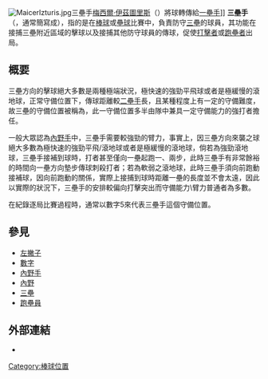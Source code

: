 [[File:MaicerIzturis.jpg|right]]三壘手[[梅西爾·伊茲圖里斯|梅西爾·伊茲圖里斯]]（{{lang|es|Maicer Izturis}}）將球轉傳給[[一壘手|一壘手]]]]
'''三壘手'''（{{lang-en|'''Third Baseman'''}}，通常簡寫成'''{{lang|en|3B}}'''），指的是在[[棒球|棒球]]或[[壘球|壘球]]比賽中，負責防守[[三壘|三壘]]的球員，其功能在接捕三壘附近區域的擊球以及接捕其他防守球員的傳球，促使[[打擊者|打擊者]]或[[跑壘員|跑壘者]]出局。

==概要==
三壘方向的擊球絕大多數是兩種極端狀況，極快速的強勁平飛球或者是極緩慢的滾地球，正常守備位置下，傳球距離較[[二壘手|二壘手]]長，且某種程度上有一定的守備難度，故三壘的守備位置被稱為{{lang|en|Hot Corner}}，此一守備位置多半由隊中兼具一定守備能力的強打者擔任。

一般大眾認為[[內野手|內野手]]中，三壘手需要較強勁的臂力，事實上，因三壘方向來襲之球絕大多數為極快速的強勁平飛/滾地球或者是極緩慢的滾地球，倘若為強勁滾地球，三壘手接補到球時，打者甚至僅向一壘起跑一、兩步，此時三壘手有非常餘裕的時間向一壘方向墊步傳球刺殺打者；若為軟弱之滾地球，此時三壘手須向前跑動接補球，因向前跑動的關係，實際上接捕到球時距離一壘的長度並不會太遠，因此以實際的狀況下，三壘手的安排較偏向打擊突出而守備能力\臂力普通者為多數。

在紀錄逐局比賽過程時，通常以數字5來代表三壘手這個守備位置。

==參見==
*[[左撇子|左撇子]]
*[[數字|數字]]
*[[內野手|內野手]]
*[[內野|內野]]
*[[三壘|三壘]]
*[[跑壘員|跑壘員]]

== 外部連結 ==
* {{台灣棒球維基館}}

{{baseball-stub}}

{{Baseball Positions}}

[[Category:棒球位置|Category:棒球位置]]